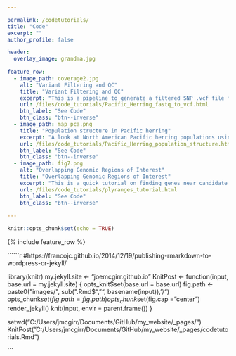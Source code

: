 ```yaml
---

permalink: /codetutorials/
title: "Code"
excerpt: ""
author_profile: false

header:
  overlay_image: grandma.jpg
  
feature_row:
  - image_path: coverage2.jpg
    alt: "Variant Filtering and QC"
    title: "Variant Filtering and QC"
    excerpt: "This is a pipeline to generate a filtered SNP .vcf file from raw .fastq files. The approach is designed for whole-genome low coverage sequences from many individuals (over one thousand Pacific herring samples)."
    url: /files/code_tutorials/Pacific_Herring_fastq_to_vcf.html
    btn_label: "See Code"
    btn_class: "btn--inverse"
  - image_path: map_pca.png
    title: "Population structure in Pacific herring"
    excerpt: "A look at North American Pacific herring populations using multiple genetic clustering approaches"
    url: /files/code_tutorials/Pacific_Herring_population_structure.html
    btn_label: "See Code"
    btn_class: "btn--inverse"
  - image_path: fig7.png
    alt: "Overlapping Genomic Regions of Interest"
    title: "Overlapping Genomic Regions of Interest"
    excerpt: "This is a quick tutorial on finding genes near candidate SNPs using my favorite R package plyranges"
    url: /files/code_tutorials/plyranges_tutorial.html
    btn_label: "See Code"
    btn_class: "btn--inverse"
  
---
```


```r
knitr::opts_chunk$set(echo = TRUE)
```


{% include feature_row %}

``````r
#https://francojc.github.io/2014/12/19/publishing-rmarkdown-to-wordpress-or-jekyll/

library(knitr)
my.jekyll.site <- "joemcgirr.github.io"
KnitPost <- function(input, base.url = my.jekyll.site) {
  opts_knit$set(base.url = base.url)
  fig.path <- paste0("images/", sub(".Rmd$", "", basename(input)), "/")
  opts_chunk$set(fig.path = fig.path)
  opts_chunk$set(fig.cap = "center")
  render_jekyll()
  knit(input, envir = parent.frame())
}

setwd("C:/Users/jmcgirr/Documents/GitHub/my_website/_pages/")
KnitPost("C:/Users/jmcgirr/Documents/GitHub/my_website/_pages/codetutorials.Rmd")

```